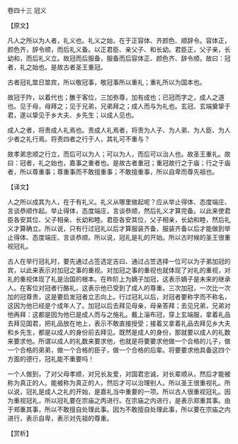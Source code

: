 

卷四十三 冠义

【原文】

凡人之所以为人者，礼义也。礼义之始，在于正容体、齐颜色、顺辞令。容体正，颜色齐，辞令顺，而后礼义备。以正君臣、亲父子、和长幼。君臣正，父子亲，长幼和，而后礼义立。故冠而后服备，服备而后容体正、颜色齐、辞令顺。故曰：冠者，礼之始也。是故古者圣王重冠。

古者冠礼筮日筮宾，所以敬冠事，敬冠事所以重礼；重礼所以为国本也。

故冠于阼，以着代也；醮于客位，三加弥尊，加有成也；已冠而字之，成人之道也。见于母，母拜之；见于兄弟，兄弟拜之；成人而与为礼也。玄冠、玄端奠挚于君，遂以挚见于乡大夫、乡先生；以成人见也。

成人之者，将责成人礼焉也。责成人礼焉者，将责为人子、为人弟、为人臣、为人少者之礼行焉。将责四者之行于人，其礼可不重与？

故孝弟忠顺之行立，而后可以为人；可以为人，而后可以治人也。故圣王重礼。故曰：冠者，礼之始也，嘉事之重者也。是故古者重冠；重冠故行之于庙；行之于庙者，所以尊重事；尊重事而不敢擅重事；不敢擅重事，所以自卑而尊先祖也。

【译文】

人之所以成其为人，在于有礼义。礼义从哪里做起呢？应从举止得体、态度端庄、言谈恭顺作起。举止得体，态度端庄，言谈恭顺，然后礼义才算完备。以此来使君臣各安其位、父子相亲、长幼和睦。君臣各安其位，父子相亲，长幼和睦，然后礼义才算确立。所以说，只有行过冠礼以后才算服装齐备，服装齐备以后才能做到举止得体、态度端庄、言谈恭顺。所以说，冠礼是礼的开始。所以古时候的圣王很重视冠礼。

古人在举行冠礼时，要先通过占签选定吉曰、通过占笠选择一位可以为子弟加冠的宾，以此来表示对加冠之事的重视。对加冠之事的重视也就体现了对礼的重视，对礼的重视体现了礼是治国的根本。在昨阶上为嫡子加冠，这表示嫡子是未来的继承人。在客位对冠者行酪礼，这表示他已受到了成人的尊重。三次加冠，一次比一次加的冠尊贵，这是要启发冠者立志向上。行过冠礼以后，对冠者要称字而不称名，这因为他已经是个成年人了。加冠以后去拜见母亲，母亲答拜；去见兄弟，兄弟对他再拜：这都是因为他已是成人而与之施礼。戴上淄布冠，穿上玄端服，拿着礼品去拜见国君，把礼品放在地上，表示不敢直接授受；接着又拿着礼品去拜见乡大夫和乡先生，都是以成人的身份前去拜见。既然是成人的身份，那就要以成人的礼数来要求他。所谓以成人的礼数来要求他，也就是将要要求他做一个合格的儿子，做一个合格的弟弟，做一个合格的臣子，做一个合格的后辈。将要要求他具备这四个方面的德行，冠礼能不重要吗！

一个人做到，了对父母孝顺，对兄长友爱，对国君忠诚，对长辈顺从，然后才能被称为真正的人。能被称为真正的人，然后才可以治理别人。所以圣王很重视礼。所以说，冠礼是成人之礼的开始，是嘉礼当中重要的一项。所以古人很重视冠礼。因为重视冠礼，所以冠礼要在宗庙之丙进行。在宗庙之内进行，是表示郑重其事。由于郑重其事，所以不敢擅自处理此事。因为不敢擅自处理此事，所以要在宗庙之内进行，表示自卑，表示对先祖的尊重。

【赏析】

